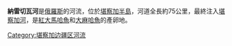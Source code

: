 {{No references|time=2022-04-05T07:32:42+00:00}}
'''納雷切瓦河'''是[[俄羅斯|俄羅斯]]的河流，位於[[堪察加半島|堪察加半島]]，河道全長約75公里，最終注入[[堪察加河|堪察加河]]，是[[紅大馬哈魚|紅大馬哈魚]]和[[大麻哈魚|大麻哈魚]]的產卵地。

{{Russia-geo-stub}}

[[Category:堪察加边疆区河流|Category:堪察加边疆区河流]]